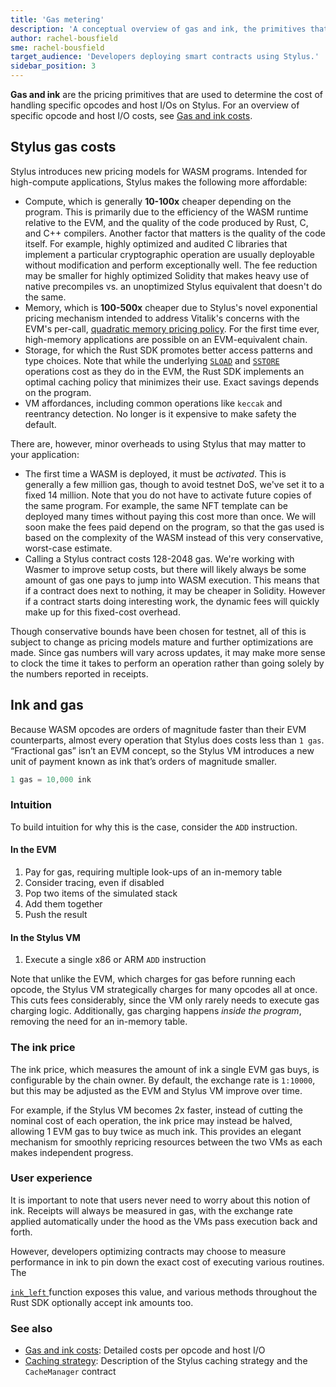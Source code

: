 ```yaml
---
title: 'Gas metering'
description: 'A conceptual overview of gas and ink, the primitives that Stylus uses to measure the cost of WASM activation, compute, memory, and storage.'
author: rachel-bousfield
sme: rachel-bousfield
target_audience: 'Developers deploying smart contracts using Stylus.'
sidebar_position: 3
---
```


**Gas and ink** are the pricing primitives that are used to determine the cost of handling specific opcodes and host I/Os on Stylus. For an overview of specific
opcode and host I/O costs, see [Gas and ink costs](/stylus/reference/opcode-hostio-pricing).

<!-- todo as a future optimization: pull the "Ink and gas" content up top; give devs what they need to know in order to build stuff - the "just in time" information - progressively disclose the "just in case" details. An example flow:
   1. "think of gas and ink as dollars and cents"
   2. "here's what you need to know about how it works, how it differs from traditional Solidity dApp cost modeling"
   3. "here's where costs are incurred along the lifecycle, simply said"
   4. "here's where costs are incurred along the lifecycle, with more technical precision

   If devs need more guidance, we could author a how-to titled "Measure and manage your gas costs"
-->

## Stylus gas costs

Stylus introduces new pricing models for WASM programs. Intended for high-compute applications, Stylus makes the following more affordable:

- Compute, which is generally **10-100x** cheaper depending on the program. This is primarily due to the efficiency of the WASM runtime relative to the EVM, and
  the quality of the code produced by Rust, C, and C++ compilers. Another factor that matters is the quality of the code itself. For example, highly optimized
  and audited C libraries that implement a particular cryptographic operation are usually deployable without modification and perform exceptionally well. The
  fee reduction may be smaller for highly optimized Solidity that makes heavy use of native precompiles vs. an unoptimized Stylus equivalent that doesn't do the
  same.
- Memory, which is **100-500x** cheaper due to Stylus's novel exponential pricing mechanism intended to address Vitalik's concerns with the EVM's per-call,
  [quadratic memory pricing policy](https://notes.ethereum.org/@vbuterin/proposals_to_adjust_memory_gas_costs). For the first time ever, high-memory
  applications are possible on an EVM-equivalent chain.
- Storage, for which the Rust SDK promotes better access patterns and type choices. Note that while the underlying <a href="https://www.evm.codes/#54"><code>SLOAD</code></a> and <a href="https://www.evm.codes/#55"><code>SSTORE</code></a> operations cost as they do in the EVM, the Rust SDK implements an optimal caching policy that minimizes their use. Exact savings depends on the program.
- VM affordances, including common operations like `keccak` and reentrancy detection. No longer is it expensive to make safety the default.

There are, however, minor overheads to using Stylus that may matter to your application:

- The first time a WASM is deployed, it must be _activated_. This is generally a few million gas, though to avoid testnet DoS, we've set it to a fixed 14
  million. Note that you do not have to activate future copies of the same program. For example, the same NFT template can be deployed many times without paying
  this cost more than once. We will soon make the fees paid depend on the program, so that the gas used is based on the complexity of the WASM instead of this
  very conservative, worst-case estimate.
- Calling a Stylus contract costs 128-2048 gas. We're working with Wasmer to improve setup costs, but there will likely always be some amount of gas one pays to
  jump into WASM execution. This means that if a contract does next to nothing, it may be cheaper in Solidity. However if a contract starts doing interesting
  work, the dynamic fees will quickly make up for this fixed-cost overhead.

Though conservative bounds have been chosen for testnet, all of this is subject to change as pricing models mature and further optimizations are made. Since gas
numbers will vary across updates, it may make more sense to clock the time it takes to perform an operation rather than going solely by the numbers reported in
receipts.

## Ink and gas

Because WASM opcodes are orders of magnitude faster than their EVM counterparts, almost every operation that Stylus does costs less than `1 gas`. “Fractional
gas” isn’t an EVM concept, so the Stylus VM introduces a new unit of payment known as ink that’s orders of magnitude smaller.

```jsx
1 gas = 10,000 ink
```

### Intuition

To build intuition for why this is the case, consider the `ADD` instruction.

#### In the EVM

1. Pay for gas, requiring multiple look-ups of an in-memory table
2. Consider tracing, even if disabled
3. Pop two items of the simulated stack
4. Add them together
5. Push the result

#### In the Stylus VM

1. Execute a single x86 or ARM `ADD` instruction

Note that unlike the EVM, which charges for gas before running each opcode, the Stylus VM strategically charges for many opcodes all at once. This cuts fees
considerably, since the VM only rarely needs to execute gas charging logic. Additionally, gas charging happens _inside the program_, removing the need for an
in-memory table.

### The ink price

The ink price, which measures the amount of ink a single EVM gas buys, is configurable by the chain owner. By default, the exchange rate is `1:10000`, but this
may be adjusted as the EVM and Stylus VM improve over time.

For example, if the Stylus VM becomes 2x faster, instead of cutting the nominal cost of each operation, the ink price may instead be halved, allowing 1 EVM gas
to buy twice as much ink. This provides an elegant mechanism for smoothly repricing resources between the two VMs as each makes independent progress.

### User experience

It is important to note that users never need to worry about this notion of ink. Receipts will always be measured in gas, with the exchange rate applied
automatically under the hood as the VMs pass execution back and forth.

However, developers optimizing contracts may choose to measure performance in ink to pin down the exact cost of executing various routines. The

<a href="https://docs.rs/stylus-sdk/0.3.0/stylus_sdk/evm/fn.ink_left.html"> <code>ink_left</code> </a> function exposes this value, and various methods throughout the Rust SDK optionally accept ink amounts too.

### See also

- [Gas and ink costs](/stylus/reference/opcode-hostio-pricing): Detailed costs per opcode and host I/O
- [Caching strategy](/stylus/how-tos/caching-contracts): Description of the Stylus caching strategy and the `CacheManager` contract
